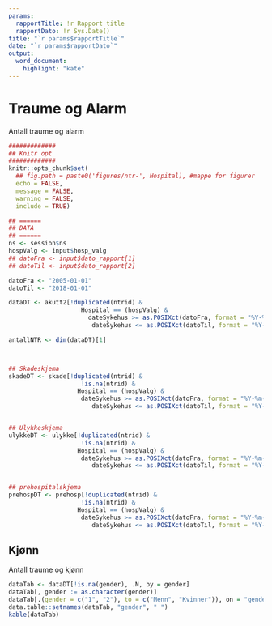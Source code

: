 ```yaml
---
params:
  rapportTitle: !r Rapport title
  rapportDato: !r Sys.Date()
title: "`r params$rapportTitle`"
date: "`r params$rapportDato`"
output:
  word_document:
    highlight: "kate"
---
```


# Traume og Alarm

Antall traume og alarm

```r

#############
## Knitr opt
#############
knitr::opts_chunk$set(
  ## fig.path = paste0('figures/ntr-', Hospital), #mappe for figurer
  echo = FALSE,
  message = FALSE,
  warning = FALSE,
  include = TRUE)

## ======
## DATA
## ======
ns <- session$ns
hospValg <- input$hosp_valg
## datoFra <- input$dato_rapport[1]
## datoTil <- input$dato_rapport[2]

datoFra <- "2005-01-01"
datoTil <- "2018-01-01"

dataDT <- akutt2[!duplicated(ntrid) &
                    Hospital == (hospValg) &
                      dateSykehus >= as.POSIXct(datoFra, format = "%Y-%m-%d") &
                       dateSykehus <= as.POSIXct(datoTil, format = "%Y-%m-%d"), ]

antallNTR <- dim(dataDT)[1]



## Skadeskjema
skadeDT <- skade[!duplicated(ntrid) &
                    !is.na(ntrid) &
                   Hospital == (hospValg) &
                    dateSykehus >= as.POSIXct(datoFra, format = "%Y-%m-%d") &
                       dateSykehus <= as.POSIXct(datoTil, format = "%Y-%m-%d"),]


## Ulykkeskjema
ulykkeDT <- ulykke[!duplicated(ntrid) &
                    !is.na(ntrid) &
                   Hospital == (hospValg) &
                    dateSykehus >= as.POSIXct(datoFra, format = "%Y-%m-%d") &
                       dateSykehus <= as.POSIXct(datoTil, format = "%Y-%m-%d"),]


## prehospitalskjema
prehospDT <- prehosp[!duplicated(ntrid) &
                    !is.na(ntrid) &
                   Hospital == (hospValg) &
                    dateSykehus >= as.POSIXct(datoFra, format = "%Y-%m-%d") &
                       dateSykehus <= as.POSIXct(datoTil, format = "%Y-%m-%d"),]


```

## Kjønn

Antall traume og kjønn

```r
dataTab <- dataDT[!is.na(gender), .N, by = gender]
dataTab[, gender := as.character(gender)]
dataTab[.(gender = c("1", "2"), to = c("Menn", "Kvinner")), on = "gender", gender := i.to]
data.table::setnames(dataTab, "gender", " ")
kable(dataTab)
```
